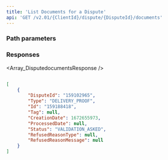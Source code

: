 ```yaml
---
title: 'List Documents for a Dispute'  
api: 'GET /v2.01/{ClientId}/dispute/{DisputeId}/documents'  
---
```




### Path parameters  

<DisputeId />  

### Responses  

<AccordionGroup><Accordion title="200">  

<Array_DisputedocumentsResponse /></Accordion></AccordionGroup>  

<ResponseExample>  

```json 200  

[
    {
        "DisputeId": "159102965",
        "Type": "DELIVERY_PROOF",
        "Id": "159188418",
        "Tag": null,
        "CreationDate": 1672655973,
        "ProcessedDate": null,
        "Status": "VALIDATION_ASKED",
        "RefusedReasonType": null,
        "RefusedReasonMessage": null
    }
]  

 ```  

</ResponseExample>  

<RequestExample>  
  <PhpListDocumentsDispute />
  <NodeListDocumentsDispute />
  <RubyListDocumentsDispute />
  <JavaListDisputeDocuments />
  <ListDisputeDocumentsPython />
</RequestExample>